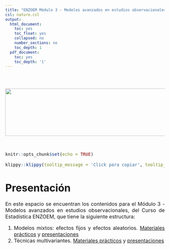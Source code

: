 ```yaml
---
title: "ENZOEM Módulo 3 - Modelos avanzados en estudios observacionales"
csl: nature.csl
output:
  html_document:
    toc: yes
    toc_float: yes
    collapsed: no
    number_sections: no
    toc_depth: 1
  pdf_document:
    toc: yes
    toc_depth: '1'
---
```


<style>
body {
text-align: justify}
</style>

<br/>
<br/>
<p align="center">
<img height=150 width=850 src="ENZOEM25.png"> </a>
</p>
<font size="3">
<br/>

```r
knitr::opts_chunk$set(echo = TRUE)
```
```r
klippy::klippy(tooltip_message = 'Click para copiar', tooltip_success = 'Hecho!',position = c('top', 'right'))
```

 
# **Presentación**

En este espacio se encuentran los contenidos para el Módulo 3 - Modelos avanzados en estudios observacionales, del Curso de Estadística ENZOEM, que tiene la siguiente estructura:

  1. Modelos mixtos: efectos fijos y efectos aleatorios. [Materiales prácticos](https://jabiologo.github.io/web/tutorials/modulo3.zip) y [presentaciones](https://jabiologo.github.io/web/tutorials/modulo3_compressed.pdf)
  2. Técnicas multivariantes. [Materiales prácticos](https://jabiologo.github.io/web/tutorials/enzoem3_jota.zip) y [presentaciones]()

